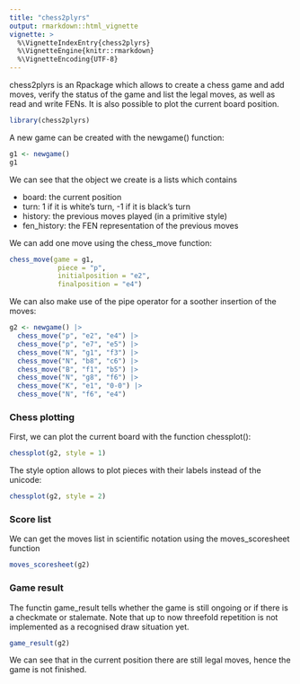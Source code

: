 ```yaml
---
title: "chess2plyrs"
output: rmarkdown::html_vignette
vignette: >
  %\VignetteIndexEntry{chess2plyrs}
  %\VignetteEngine{knitr::rmarkdown}
  %\VignetteEncoding{UTF-8}
---
```


chess2plyrs is an Rpackage which allows to create a chess game and add moves, verify the status of the game and list the legal moves, as well as read and write FENs. It is also possible to plot the current board position.

```r
library(chess2plyrs)
```

A new game can be created with the newgame() function:


```r
g1 <- newgame()
g1
```

We can see that the object we create is a lists which contains

- board: the current position
- turn: 1 if it is white's turn, -1 if it is black's turn
- history: the previous moves played (in a primitive style)
- fen_history: the FEN representation of the previous moves

We can add one move using the chess_move function:

```r
chess_move(game = g1,
            piece = "p",
            initialposition = "e2",
            finalposition = "e4")

```

We can also make use of the pipe operator for a soother insertion of the moves:


```r
g2 <- newgame() |>
  chess_move("p", "e2", "e4") |>
  chess_move("p", "e7", "e5") |>
  chess_move("N", "g1", "f3") |>
  chess_move("N", "b8", "c6") |>
  chess_move("B", "f1", "b5") |>
  chess_move("N", "g8", "f6") |>
  chess_move("K", "e1", "0-0") |>
  chess_move("N", "f6", "e4") 
```

### Chess plotting

First, we can plot the current board with the function chessplot():

```r
chessplot(g2, style = 1)
```
 
The style option allows to plot pieces with their labels instead of the unicode:

```r
chessplot(g2, style = 2)
```

### Score list

We can get the moves list in scientific notation using the moves_scoresheet function

```r
moves_scoresheet(g2)
```

### Game result

The functin game_result tells whether the game is still ongoing or if there is a checkmate or stalemate. Note that up to now threefold repetition is not implemented as a recognised draw situation yet.

```r
game_result(g2)
```

We can see that in the current position there are still legal moves, hence the game is not finished.
